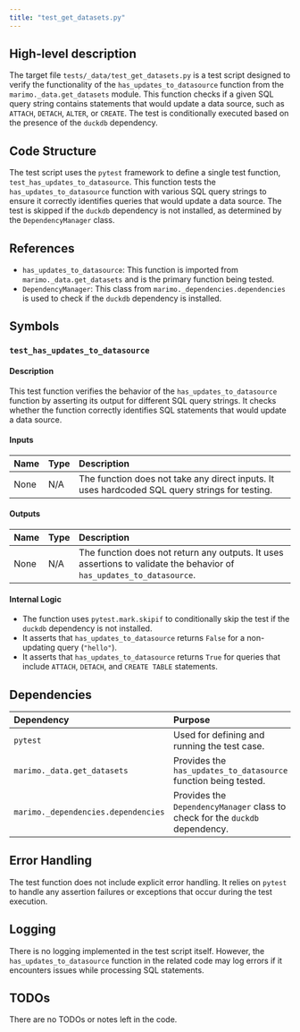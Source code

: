 ```yaml
---
title: "test_get_datasets.py"
---
```


## High-level description

The target file `tests/_data/test_get_datasets.py` is a test script designed to verify the functionality of the `has_updates_to_datasource` function from the `marimo._data.get_datasets` module. This function checks if a given SQL query string contains statements that would update a data source, such as `ATTACH`, `DETACH`, `ALTER`, or `CREATE`. The test is conditionally executed based on the presence of the `duckdb` dependency.

## Code Structure

The test script uses the `pytest` framework to define a single test function, `test_has_updates_to_datasource`. This function tests the `has_updates_to_datasource` function with various SQL query strings to ensure it correctly identifies queries that would update a data source. The test is skipped if the `duckdb` dependency is not installed, as determined by the `DependencyManager` class.

## References

- `has_updates_to_datasource`: This function is imported from `marimo._data.get_datasets` and is the primary function being tested.
- `DependencyManager`: This class from `marimo._dependencies.dependencies` is used to check if the `duckdb` dependency is installed.

## Symbols

### `test_has_updates_to_datasource`
#### Description
This test function verifies the behavior of the `has_updates_to_datasource` function by asserting its output for different SQL query strings. It checks whether the function correctly identifies SQL statements that would update a data source.

#### Inputs
| Name | Type | Description |
|:-----|:-----|:------------|
| None | N/A  | The function does not take any direct inputs. It uses hardcoded SQL query strings for testing. |

#### Outputs
| Name | Type | Description |
|:-----|:-----|:------------|
| None | N/A  | The function does not return any outputs. It uses assertions to validate the behavior of `has_updates_to_datasource`. |

#### Internal Logic
- The function uses `pytest.mark.skipif` to conditionally skip the test if the `duckdb` dependency is not installed.
- It asserts that `has_updates_to_datasource` returns `False` for a non-updating query (`"hello"`).
- It asserts that `has_updates_to_datasource` returns `True` for queries that include `ATTACH`, `DETACH`, and `CREATE TABLE` statements.

## Dependencies

| Dependency | Purpose |
|:-----------|:--------|
| `pytest` | Used for defining and running the test case. |
| `marimo._data.get_datasets` | Provides the `has_updates_to_datasource` function being tested. |
| `marimo._dependencies.dependencies` | Provides the `DependencyManager` class to check for the `duckdb` dependency. |

## Error Handling

The test function does not include explicit error handling. It relies on `pytest` to handle any assertion failures or exceptions that occur during the test execution.

## Logging

There is no logging implemented in the test script itself. However, the `has_updates_to_datasource` function in the related code may log errors if it encounters issues while processing SQL statements.

## TODOs

There are no TODOs or notes left in the code.